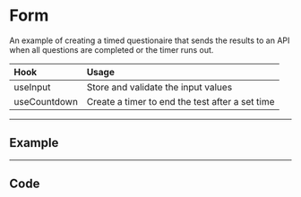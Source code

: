 

<BrowserOnly />


# Form

An example of creating a timed questionaire that sends the results to an API
when all questions are completed or the timer runs out.

| Hook | Usage |
|:-|:-|
useInput | Store and validate the input values
useCountdown | Create a timer to end the test after a set time

<hr/>

## Example

<Component />




<hr/>

## Code

<ExampleCode />